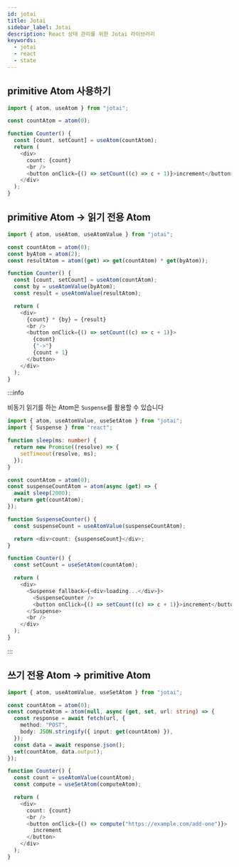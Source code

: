 ```yaml
---
id: jotai
title: Jotai
sidebar_label: Jotai
description: React 상태 관리를 위한 Jotai 라이브러리
keywords:
  - jotai
  - react
  - state
---
```


## primitive Atom 사용하기

```typescript
import { atom, useAtom } from "jotai";

const countAtom = atom(0);

function Counter() {
  const [count, setCount] = useAtom(countAtom);
  return (
    <div>
      count: {count}
      <br />
      <button onClick={() => setCount((c) => c + 1)}>increment</button>
    </div>
  );
}
```

## primitive Atom -> 읽기 전용 Atom

```typescript
import { atom, useAtom, useAtomValue } from "jotai";

const countAtom = atom(0);
const byAtom = atom(2);
const resultAtom = atom((get) => get(countAtom) * get(byAtom));

function Counter() {
  const [count, setCount] = useAtom(countAtom);
  const by = useAtomValue(byAtom);
  const result = useAtomValue(resultAtom);

  return (
    <div>
      {count} * {by} = {result}
      <br />
      <button onClick={() => setCount((c) => c + 1)}>
        {count}
        {"->"}
        {count + 1}
      </button>
    </div>
  );
}
```

:::info

비동기 읽기를 하는 Atom은 `Suspense`를 활용할 수 있습니다

```typescript
import { atom, useAtomValue, useSetAtom } from "jotai";
import { Suspense } from "react";

function sleep(ms: number) {
  return new Promise((resolve) => {
    setTimeout(resolve, ms);
  });
}

const countAtom = atom(0);
const suspenseCountAtom = atom(async (get) => {
  await sleep(2000);
  return get(countAtom);
});

function SuspenseCounter() {
  const suspenseCount = useAtomValue(suspenseCountAtom);

  return <div>count: {suspenseCount}</div>;
}

function Counter() {
  const setCount = useSetAtom(countAtom);

  return (
    <div>
      <Suspense fallback={<div>loading...</div>}>
        <SuspenseCounter />
        <button onClick={() => setCount((c) => c + 1)}>increment</button>
      </Suspense>
      <br />
    </div>
  );
}
```

:::

## 쓰기 전용 Atom -> primitive Atom

```typescript
import { atom, useAtomValue, useSetAtom } from "jotai";

const countAtom = atom(0);
const computeAtom = atom(null, async (get, set, url: string) => {
  const response = await fetch(url, {
    method: "POST",
    body: JSON.stringify({ input: get(countAtom) }),
  });
  const data = await response.json();
  set(countAtom, data.output);
});

function Counter() {
  const count = useAtomValue(countAtom);
  const compute = useSetAtom(computeAtom);

  return (
    <div>
      count: {count}
      <br />
      <button onClick={() => compute("https://example.com/add-one")}>
        increment
      </button>
    </div>
  );
}
```
